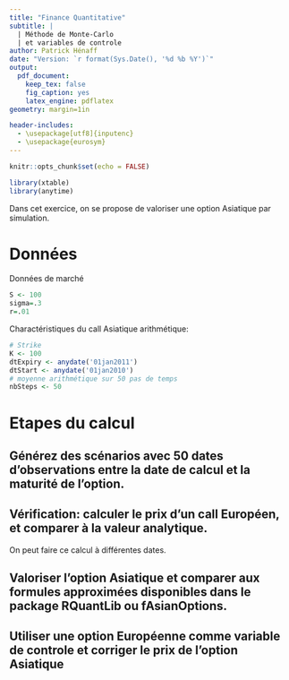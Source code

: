 ```yaml
---
title: "Finance Quantitative"
subtitle: |
  | Méthode de Monte-Carlo
  | et variables de controle
author: Patrick Hénaff
date: "Version: `r format(Sys.Date(), '%d %b %Y')`"
output:
  pdf_document:
    keep_tex: false
    fig_caption: yes
    latex_engine: pdflatex
geometry: margin=1in

header-includes:
  - \usepackage[utf8]{inputenc}
  - \usepackage{eurosym}
---
```


```r
knitr::opts_chunk$set(echo = FALSE)
```

```r
library(xtable)
library(anytime)
```

Dans cet exercice, on se propose de valoriser une option Asiatique par simulation.

# Données

Données de marché

```r
S <- 100
sigma=.3
r=.01
```

Charactéristiques du call Asiatique arithmétique:

```r
# Strike
K <- 100
dtExpiry <- anydate('01jan2011')
dtStart <- anydate('01jan2010')
# moyenne arithmétique sur 50 pas de temps
nbSteps <- 50
```

# Etapes du calcul

## Générez des scénarios avec 50 dates d'observations entre la date de calcul et la maturité de l'option.


## Vérification: calculer le prix d'un call Européen, et comparer à la valeur analytique.

On peut faire ce calcul à différentes dates.


## Valoriser l'option Asiatique et comparer aux formules approximées disponibles dans le package RQuantLib ou fAsianOptions.


## Utiliser une option Européenne comme variable de controle et corriger le prix de l'option Asiatique

